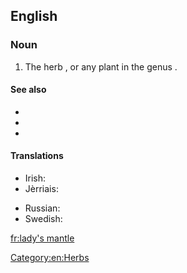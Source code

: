 ==English==

===Noun===
{{en-noun|head=[[lady]][['s]] [[mantle]]}}

# The herb {{taxlink|Alchemilla vulgaris|species}}, or any plant in the genus {{taxlink|Alchemilla|genus}}.

====See also====
* {{pedialite|Alchemilla}}
* {{specieslite|Alchemilla}}
* {{commonslite|Alchemilla vulgaris}}

====Translations====
{{trans-top|a herb}}
* Irish: {{t-|ga|dearna Mhuire|f}}
* Jèrriais: {{tø|roa-jer|pentecôte|f}}
{{trans-mid}}
* Russian: {{t+|ru|манже́тка|f|sc=Cyrl|tr=manžétka}}
* Swedish: {{t-|sv|daggkåpa|c}}
{{trans-bottom}}

[[Category:en:Herbs]]

[[fr:lady's mantle]]